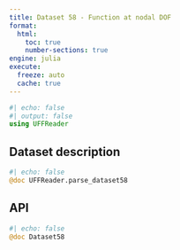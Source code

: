 ```yaml
---
title: Dataset 58 - Function at nodal DOF
format:
  html:
    toc: true
    number-sections: true
engine: julia
execute:
  freeze: auto
  cache: true
---
```


```julia
#| echo: false
#| output: false
using UFFReader
```

## Dataset description

```julia
#| echo: false
@doc UFFReader.parse_dataset58
```

## API

::: {.api}
```julia
#| echo: false
@doc Dataset58
```
:::
